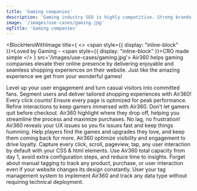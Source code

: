 ```yaml
---
title: 'Gaming companies'
description: 'Gaming industry SEO is highly competitive. Strong brands (including Google) dominate search results, with little room for inefficiencies.'
image: '/images/use-cases/gaming.jpg'
ogTitle: 'Gaming companies'
---
```


<BlockHeroWithImage title={
    <>
      <span style={{ display: "inline-block" }}>Loved by Gaming -</span> <span style={{ display: "inline-block" }}>CRO made simple</span>
    </>
  } src='/images/use-cases/gaming.jpg'>
  Air360 helps gaming companies elevate their online presence by delivering enjoyable and seamless shopping experiences on their website. Just like the amazing experience we get from your wonderful games! 
</BlockHeroWithImage>

<SlideFeature title='How does Air360 help gaming?'>
  <Slide title='Create experiences that convert' src='/images/use-cases/slides/slide1.webp' shadow={false}>
    Level up your user engagement and turn casual visitors into committed fans. Segment users and deliver tailored shopping experiences with Air360!
  </Slide>
  <Slide title='The best possible version of every page' src='/images/use-cases/slides/slide2.webp' shadow={false}>
    Every click counts! Ensure every page is optimized for peak performance. Refine interactions to keep gamers immersed with Air360.
  </Slide>
  <Slide title='Simplify the buying experience' src='/images/use-cases/slides/slide3.webp' shadow={false}>
    Don’t let gamers quit before checkout. Air360 highlight where they drop off, helping you streamline the process and maximize purchases.
  </Slide>
  <Slide title='Keep your site running smoothly' src='/images/use-cases/slides/slide4.webp' shadow={false}>
    No lag, no frustration! Air360 reveals your UX issues so you fix issues fast and keep things humming.
  </Slide>
  <Slide title='Keep your customers happy' src='/images/use-cases/slides/slide5.webp' shadow={false}>
    Help players find the games and upgrades they love, and keep them coming back for more. Air360 optimize visibility and engagement to drive loyalty.
  </Slide>
</SlideFeature>

<GalleryBlocks title='We are different'>
  <Block title='Auto-Tracking' icon='robot-astromech' color='orange'>
    Capture every click, scroll, pageview, tap, any user interaction by default with your CSS & html elements.
  </Block>
  <Block title='Plug and Play' icon='bolt' color='purple'>
    Use Air360 total capacity from day 1, avoid extra configuration steps, and reduce time to insights.
  </Block>
  <Block title='Tagless' icon='tag' color='orange'>
    Forget about manual tagging to track any product, purchase, or user interaction even if your website changes its design constantly.
  </Block>
  <Block title='Codeless' icon='code' color='purple'>
    User your tag management system to implement Air360 and track any data type without requiring technical deployment.
  </Block>
</GalleryBlocks>

<BlockSection lp>
  <LaundryList lang="en" items={['Create experiences that convert', 'The best possible version of every page', 'Simplify the buying experience', 'Keep your site running smoothly', 'Keep your customers happy']} />
</BlockSection>

<BlockFeature title='Everything you need to create the best possible user experience'>
  <Feature name='Auto-tracking' icon='robot-astromech' />
  <Feature name='Custom data collection' icon='database' />
  <Feature name='No-code error detection' icon='message-exclamation' />
  <Feature name='Advanced segments' icon='square-kanban' />
  <Feature name='Funnel analysis' icon='filter-circle-dollar' />
  <Feature name='User journeys' icon='cart-shopping' />
  <Feature name='On-page analysis' icon='user-magnifying-glass' />
  <Feature name='Session replays' icon='clapperboard-play' />
</BlockFeature>

<BlockSection className='mb-15'>
  <IncreaseConversionWrapper />
</BlockSection>
